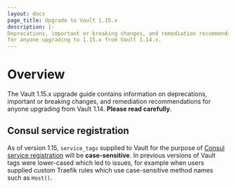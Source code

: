 ```yaml
---
layout: docs
page_title: Upgrade to Vault 1.15.x
description: |-
Deprecations, important or breaking changes, and remediation recommendations
for anyone upgrading to 1.15.x from Vault 1.14.x.
---
```


# Overview

The Vault 1.15.x upgrade guide contains information on deprecations, important
or breaking changes, and remediation recommendations for anyone upgrading from
Vault 1.14. **Please read carefully**.

## Consul service registration

As of version 1.15, `service_tags` supplied to Vault for the purpose of [Consul
service registration](https://developer.hashicorp.com/vault/docs/configuration/service-registration/consul#service_tags)
will be **case-sensitive**. In previous versions of Vault tags were lower-cased which
led to issues, for example when users supplied custom Traefik rules which use case-sensitive
method names such as `Host()`.


